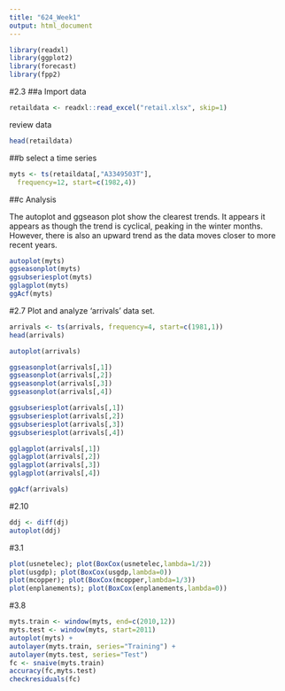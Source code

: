 ---
title: "624_Week1"
output: html_document
---
```{r}
library(readxl)
library(ggplot2)
library(forecast)
library(fpp2)
```
#2.3
##a
Import data
```{r}
retaildata <- readxl::read_excel("retail.xlsx", skip=1)
```
review data
```{r}
head(retaildata)
```
##b
select a time series
```{r}
myts <- ts(retaildata[,"A3349503T"],
  frequency=12, start=c(1982,4))
```
##c
Analysis

The autoplot and ggseason plot show the clearest trends. It appears it appears as though the trend is cyclical, peaking in the winter months. However, there is also an upward trend as the data moves closer to more recent years. 
```{r}
autoplot(myts)
ggseasonplot(myts)
ggsubseriesplot(myts)
gglagplot(myts)
ggAcf(myts)
```

#2.7
Plot and analyze 'arrivals' data set. 
```{r}
arrivals <- ts(arrivals, frequency=4, start=c(1981,1))
head(arrivals)
```

```{r}
autoplot(arrivals)
```

```{r}
ggseasonplot(arrivals[,1]) 
ggseasonplot(arrivals[,2]) 
ggseasonplot(arrivals[,3]) 
ggseasonplot(arrivals[,4]) 
```
```{r}
ggsubseriesplot(arrivals[,1]) 
ggsubseriesplot(arrivals[,2]) 
ggsubseriesplot(arrivals[,3]) 
ggsubseriesplot(arrivals[,4]) 
```
```{r}
gglagplot(arrivals[,1]) 
gglagplot(arrivals[,2]) 
gglagplot(arrivals[,3]) 
gglagplot(arrivals[,4])
```
```{r}
ggAcf(arrivals)
```
#2.10
```{r}
ddj <- diff(dj)
autoplot(ddj)
```
#3.1
```{r}
plot(usnetelec); plot(BoxCox(usnetelec,lambda=1/2))
plot(usgdp); plot(BoxCox(usgdp,lambda=0))
plot(mcopper); plot(BoxCox(mcopper,lambda=1/3))
plot(enplanements); plot(BoxCox(enplanements,lambda=0))
```
#3.8
```{r}
myts.train <- window(myts, end=c(2010,12))
myts.test <- window(myts, start=2011)
autoplot(myts) +
autolayer(myts.train, series="Training") +
autolayer(myts.test, series="Test")
fc <- snaive(myts.train)
accuracy(fc,myts.test)
checkresiduals(fc)
```